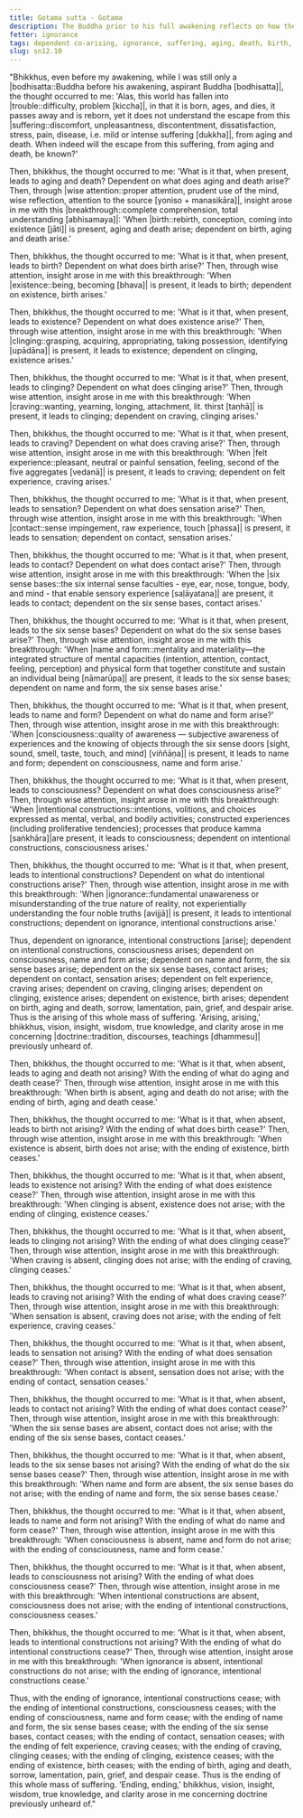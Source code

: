 ```yaml
---
title: Gotama sutta - Gotama
description: The Buddha prior to his full awakening reflects on how the world has fallen into trouble and discovers the escape from suffering through wise attention and insight into dependent co-arising.
fetter: ignorance
tags: dependent co-arising, ignorance, suffering, aging, death, birth, existence, clinging, craving, sensation, feeling, contact, six sense bases, name and form, consciousness, intentional constructions, sn, sn12-21, sn12
slug: sn12.10
---
```


"Bhikkhus, even before my awakening, while I was still only a |bodhisatta::Buddha before his awakening, aspirant Buddha [bodhisatta]|, the thought occurred to me: 'Alas, this world has fallen into |trouble::difficulty, problem [kiccha]|, in that it is born, ages, and dies, it passes away and is reborn, yet it does not understand the escape from this |suffering::discomfort, unpleasantness, discontentment, dissatisfaction, stress, pain, disease, i.e. mild or intense suffering [dukkha]|, from aging and death. When indeed will the escape from this suffering, from aging and death, be known?'

Then, bhikkhus, the thought occurred to me: 'What is it that, when present, leads to aging and death? Dependent on what does aging and death arise?' Then, through |wise attention::proper attention, prudent use of the mind, wise reflection, attention to the source [yoniso + manasikāra]|, insight arose in me with this |breakthrough::complete comprehension, total understanding [abhisamaya]|: 'When |birth::rebirth, conception, coming into existence [jāti]| is present, aging and death arise; dependent on birth, aging and death arise.'

Then, bhikkhus, the thought occurred to me: 'What is it that, when present, leads to birth? Dependent on what does birth arise?' Then, through wise attention, insight arose in me with this breakthrough: 'When |existence::being, becoming [bhava]| is present, it leads to birth; dependent on existence, birth arises.'

Then, bhikkhus, the thought occurred to me: 'What is it that, when present, leads to existence? Dependent on what does existence arise?' Then, through wise attention, insight arose in me with this breakthrough: 'When |clinging::grasping, acquiring, appropriating, taking possession, identifying [upādāna]| is present, it leads to existence; dependent on clinging, existence arises.'

Then, bhikkhus, the thought occurred to me: 'What is it that, when present, leads to clinging? Dependent on what does clinging arise?' Then, through wise attention, insight arose in me with this breakthrough: 'When |craving::wanting, yearning, longing, attachment, lit. thirst [taṇhā]| is present, it leads to clinging; dependent on craving, clinging arises.'

Then, bhikkhus, the thought occurred to me: 'What is it that, when present, leads to craving? Dependent on what does craving arise?' Then, through wise attention, insight arose in me with this breakthrough: 'When |felt experience::pleasant, neutral or painful sensation, feeling, second of the five aggregates [vedanā]| is present, it leads to craving; dependent on felt experience, craving arises.'

Then, bhikkhus, the thought occurred to me: 'What is it that, when present, leads to sensation? Dependent on what does sensation arise?' Then, through wise attention, insight arose in me with this breakthrough: 'When |contact::sense impingement, raw experience, touch [phassa]| is present, it leads to sensation; dependent on contact, sensation arises.'

Then, bhikkhus, the thought occurred to me: 'What is it that, when present, leads to contact? Dependent on what does contact arise?' Then, through wise attention, insight arose in me with this breakthrough: 'When the |six sense bases::the six internal sense faculties - eye, ear, nose, tongue, body, and mind - that enable sensory experience [saḷāyatana]| are present, it leads to contact; dependent on the six sense bases, contact arises.'

Then, bhikkhus, the thought occurred to me: 'What is it that, when present, leads to the six sense bases? Dependent on what do the six sense bases arise?' Then, through wise attention, insight arose in me with this breakthrough: 'When |name and form::mentality and materiality—the integrated structure of mental capacities (intention, attention, contact, feeling, perception) and physical form that together constitute and sustain an individual being [nāmarūpa]| are present, it leads to the six sense bases; dependent on name and form, the six sense bases arise.'

Then, bhikkhus, the thought occurred to me: 'What is it that, when present, leads to name and form? Dependent on what do name and form arise?' Then, through wise attention, insight arose in me with this breakthrough: 'When |consciousness::quality of awareness — subjective awareness of experiences and the knowing of objects through the six sense doors [sight, sound, smell, taste, touch, and mind] [viññāṇa]| is present, it leads to name and form; dependent on consciousness, name and form arise.'

Then, bhikkhus, the thought occurred to me: 'What is it that, when present, leads to consciousness? Dependent on what does consciousness arise?' Then, through wise attention, insight arose in me with this breakthrough: 'When |intentional constructions::intentions, volitions, and choices expressed as mental, verbal, and bodily activities; constructed experiences (including proliferative tendencies); processes that produce kamma [saṅkhāra]|are present, it leads to consciousness; dependent on intentional constructions, consciousness arises.'

Then, bhikkhus, the thought occurred to me: 'What is it that, when present, leads to intentional constructions? Dependent on what do intentional constructions arise?' Then, through wise attention, insight arose in me with this breakthrough: 'When |ignorance::fundamental unawareness or misunderstanding of the true nature of reality, not experientially understanding the four noble truths [avijjā]| is present, it leads to intentional constructions; dependent on ignorance, intentional constructions arise.'

Thus, dependent on ignorance, intentional constructions [arise]; dependent on intentional constructions, consciousness arises; dependent on consciousness, name and form arise; dependent on name and form, the six sense bases arise; dependent on the six sense bases, contact arises; dependent on contact, sensation arises; dependent on felt experience, craving arises; dependent on craving, clinging arises; dependent on clinging, existence arises; dependent on existence, birth arises; dependent on birth, aging and death, sorrow, lamentation, pain, grief, and despair arise. Thus is the arising of this whole mass of suffering. 'Arising, arising,' bhikkhus, vision, insight, wisdom, true knowledge, and clarity arose in me concerning |doctrine::tradition, discourses, teachings [dhammesu]| previously unheard of.

Then, bhikkhus, the thought occurred to me: 'What is it that, when absent, leads to aging and death not arising? With the ending of what do aging and death cease?' Then, through wise attention, insight arose in me with this breakthrough: 'When birth is absent, aging and death do not arise; with the ending of birth, aging and death cease.'

Then, bhikkhus, the thought occurred to me: 'What is it that, when absent, leads to birth not arising? With the ending of what does birth cease?' Then, through wise attention, insight arose in me with this breakthrough: 'When existence is absent, birth does not arise; with the ending of existence, birth ceases.'

Then, bhikkhus, the thought occurred to me: 'What is it that, when absent, leads to existence not arising? With the ending of what does existence cease?' Then, through wise attention, insight arose in me with this breakthrough: 'When clinging is absent, existence does not arise; with the ending of clinging, existence ceases.'

Then, bhikkhus, the thought occurred to me: 'What is it that, when absent, leads to clinging not arising? With the ending of what does clinging cease?' Then, through wise attention, insight arose in me with this breakthrough: 'When craving is absent, clinging does not arise; with the ending of craving, clinging ceases.'

Then, bhikkhus, the thought occurred to me: 'What is it that, when absent, leads to craving not arising? With the ending of what does craving cease?' Then, through wise attention, insight arose in me with this breakthrough: 'When sensation is absent, craving does not arise; with the ending of felt experience, craving ceases.'

Then, bhikkhus, the thought occurred to me: 'What is it that, when absent, leads to sensation not arising? With the ending of what does sensation cease?' Then, through wise attention, insight arose in me with this breakthrough: 'When contact is absent, sensation does not arise; with the ending of contact, sensation ceases.'

Then, bhikkhus, the thought occurred to me: 'What is it that, when absent, leads to contact not arising? With the ending of what does contact cease?' Then, through wise attention, insight arose in me with this breakthrough: 'When the six sense bases are absent, contact does not arise; with the ending of the six sense bases, contact ceases.'

Then, bhikkhus, the thought occurred to me: 'What is it that, when absent, leads to the six sense bases not arising? With the ending of what do the six sense bases cease?' Then, through wise attention, insight arose in me with this breakthrough: 'When name and form are absent, the six sense bases do not arise; with the ending of name and form, the six sense bases cease.'

Then, bhikkhus, the thought occurred to me: 'What is it that, when absent, leads to name and form not arising? With the ending of what do name and form cease?' Then, through wise attention, insight arose in me with this breakthrough: 'When consciousness is absent, name and form do not arise; with the ending of consciousness, name and form cease.'

Then, bhikkhus, the thought occurred to me: 'What is it that, when absent, leads to consciousness not arising? With the ending of what does consciousness cease?' Then, through wise attention, insight arose in me with this breakthrough: 'When intentional constructions are absent, consciousness does not arise; with the ending of intentional constructions, consciousness ceases.'

Then, bhikkhus, the thought occurred to me: 'What is it that, when absent, leads to intentional constructions not arising? With the ending of what do intentional constructions cease?' Then, through wise attention, insight arose in me with this breakthrough: 'When ignorance is absent, intentional constructions do not arise; with the ending of ignorance, intentional constructions cease.'

Thus, with the ending of ignorance, intentional constructions cease; with the ending of intentional constructions, consciousness ceases; with the ending of consciousness, name and form cease; with the ending of name and form, the six sense bases cease; with the ending of the six sense bases, contact ceases; with the ending of contact, sensation ceases; with the ending of felt experience, craving ceases; with the ending of craving, clinging ceases; with the ending of clinging, existence ceases; with the ending of existence, birth ceases; with the ending of birth, aging and death, sorrow, lamentation, pain, grief, and despair cease. Thus is the ending of this whole mass of suffering. 'Ending, ending,' bhikkhus, vision, insight, wisdom, true knowledge, and clarity arose in me concerning doctrine previously unheard of."